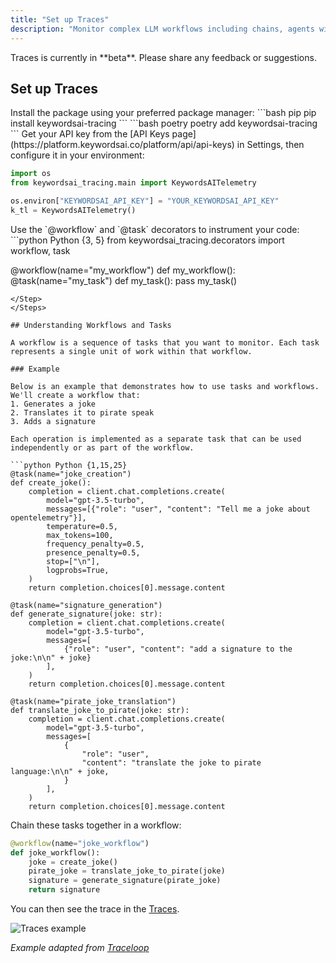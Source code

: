 ```yaml
---
title: "Set up Traces"
description: "Monitor complex LLM workflows including chains, agents with tools, and advanced prompts in your AI products using Traces."
---
```


<Note>
Traces is currently in **beta**. Please share any feedback or suggestions.
</Note>

## Set up Traces

<Steps>
<Step title="Install the SDK">
Install the package using your preferred package manager:
<CodeGroup>
```bash pip
pip install keywordsai-tracing
```
```bash poetry
poetry add keywordsai-tracing
```
</CodeGroup>
</Step>

<Step title="Set up Environment Variables">
Get your API key from the [API Keys page](https://platform.keywordsai.co/platform/api/api-keys) in Settings, then configure it in your environment:

```python Python
import os
from keywordsai_tracing.main import KeywordsAITelemetry

os.environ["KEYWORDSAI_API_KEY"] = "YOUR_KEYWORDSAI_API_KEY"
k_tl = KeywordsAITelemetry()
```
</Step>

<Step title="Annotate your workflows">
Use the `@workflow` and `@task` decorators to instrument your code:
```python Python {3, 5}
from keywordsai_tracing.decorators import workflow, task

@workflow(name="my_workflow")
def my_workflow():
    @task(name="my_task")
    def my_task():
        pass
    my_task()
```
</Step>
</Steps>

## Understanding Workflows and Tasks

A workflow is a sequence of tasks that you want to monitor. Each task represents a single unit of work within that workflow.

### Example

Below is an example that demonstrates how to use tasks and workflows. We'll create a workflow that:
1. Generates a joke
2. Translates it to pirate speak
3. Adds a signature

Each operation is implemented as a separate task that can be used independently or as part of the workflow.

```python Python {1,15,25}
@task(name="joke_creation")
def create_joke():
    completion = client.chat.completions.create(
        model="gpt-3.5-turbo",
        messages=[{"role": "user", "content": "Tell me a joke about opentelemetry"}],
        temperature=0.5,
        max_tokens=100,
        frequency_penalty=0.5,
        presence_penalty=0.5,
        stop=["\n"],
        logprobs=True,
    )
    return completion.choices[0].message.content

@task(name="signature_generation")
def generate_signature(joke: str):
    completion = client.chat.completions.create(
        model="gpt-3.5-turbo",
        messages=[
            {"role": "user", "content": "add a signature to the joke:\n\n" + joke}
        ],
    )
    return completion.choices[0].message.content

@task(name="pirate_joke_translation")
def translate_joke_to_pirate(joke: str):
    completion = client.chat.completions.create(
        model="gpt-3.5-turbo",
        messages=[
            {
                "role": "user",
                "content": "translate the joke to pirate language:\n\n" + joke,
            }
        ],
    )
    return completion.choices[0].message.content
```

Chain these tasks together in a workflow:

```python Python {1}
@workflow(name="joke_workflow")
def joke_workflow():
    joke = create_joke()
    pirate_joke = translate_joke_to_pirate(joke)
    signature = generate_signature(pirate_joke)
    return signature
```
You can then see the trace in the [Traces](https://platform.keywordsai.co/platform/traces).
<Frame>
<img src="https://keywordsai-static.s3.us-east-1.amazonaws.com/docs/traces/tracing-example.png" alt="Traces example" />
</Frame>


_Example adapted from [Traceloop](https://traceloop.com)_